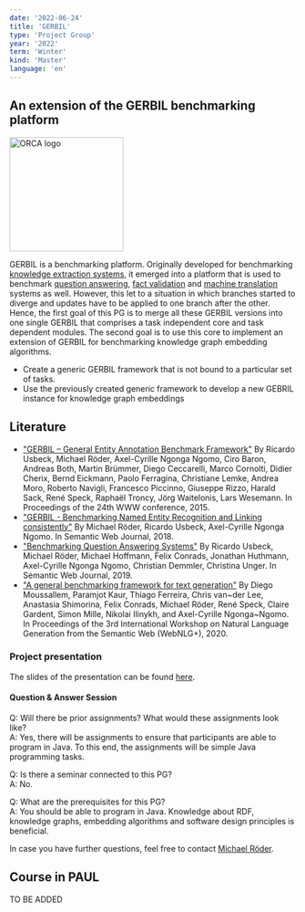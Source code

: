 ```yaml
---
date: '2022-06-24'
title: 'GERBIL'
type: 'Project Group'
year: '2022'
term: 'Winter'
kind: 'Master'
language: 'en'
---
```


## An extension of the GERBIL benchmarking platform

<img src="https://github.com/dice-group/orca/raw/master/docs/orca.png" alt="ORCA logo" width="200"/>

GERBIL is a benchmarking platform. Originally developed for benchmarking [knowledge extraction systems](https://github.com/dice-group/gerbil), it emerged into a platform that is used to benchmark [question answering](https://github.com/dice-group/gerbil/tree/QuestionAnswering), [fact validation](https://github.com/dice-group/gerbil/tree/KBC) and [machine translation](https://github.com/dice-group/BENG) systems as well. However, this let to a situation in which branches started to diverge and updates have to be applied to one branch after the other. Hence, the first goal of this PG is to merge all these GERBIL versions into one single GERBIL that comprises a task independent core and task dependent modules. The second goal is to use this core to implement an extension of GERBIL for benchmarking knowledge graph embedding algorithms.

* Create a generic GERBIL framework that is not bound to a particular set of tasks.
* Use the previously created generic framework to develop a new GEBRIL instance for knowledge graph embeddings

## Literature

* ["GERBIL – General Entity Annotation Benchmark Framework"]() By Ricardo Usbeck, Michael Röder, Axel-Cyrille Ngonga Ngomo, Ciro Baron, Andreas Both, Martin Brümmer, Diego Ceccarelli, Marco Cornolti, Didier Cherix, Bernd Eickmann, Paolo Ferragina, Christiane Lemke, Andrea Moro, Roberto Navigli, Francesco Piccinno, Giuseppe Rizzo, Harald Sack, René Speck, Raphaël Troncy, Jörg Waitelonis, Lars Wesemann. In Proceedings of the 24th WWW conference, 2015.
* ["GERBIL - Benchmarking Named Entity Recognition and Linking consistently"](http://www.semantic-web-journal.net/system/files/swj1671.pdf) By Michael Röder, Ricardo Usbeck, Axel-Cyrille Ngonga Ngomo. In Semantic Web Journal, 2018.
* ["Benchmarking Question Answering Systems"](http://www.semantic-web-journal.net/system/files/swj1578.pdf) By Ricardo Usbeck, Michael Röder, Michael Hoffmann, Felix Conrads, Jonathan Huthmann, Axel-Cyrille Ngonga Ngomo, Christian Demmler, Christina Unger. In Semantic Web Journal, 2019.
* ["A general benchmarking framework for text generation"](https://aclanthology.org/2020.webnlg-1.3/) By Diego Moussallem, Paramjot Kaur, Thiago Ferreira, Chris van~der Lee, Anastasia Shimorina, Felix Conrads, Michael Röder, René Speck, Claire Gardent, Simon Mille, Nikolai Ilinykh, and Axel-Cyrille Ngonga~Ngomo. In Proceedings of the 3rd International Workshop on Natural Language Generation from the Semantic Web (WebNLG+), 2020.

### Project presentation

The slides of the presentation can be found <a href="https://hobbitdata.informatik.uni-leipzig.de/teaching/projectgroups/SoSe2022/gerbil-pg.pdf">here</a>.

#### Question & Answer Session

Q: Will there be prior assignments? What would these assignments look like?<br/>
A: Yes, there will be assignments to ensure that participants are able to program in Java. To this end, the assignments will be simple Java programming tasks.

Q: Is there a seminar connected to this PG?<br/>
A: No.

Q: What are the prerequisites for this PG?<br/>
A: You should be able to program in Java. Knowledge about RDF, knowledge graphs, embedding algorithms and software design principles is beneficial.

In case you have further questions, feel free to contact [Michael Röder](https://dice-research.org/MichaelRoeder).

## Course in PAUL

TO BE ADDED
